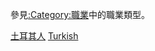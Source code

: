 {{Catnav|頁面分類|各種主題的頁面分類|按國家分類|各國人物|土耳其人}}
{{Catnav|頁面分類|人物|職業}}
{{Catnav|頁面分類|人物|各國人物|土耳其人}}

參見[[:Category:職業|:Category:職業]]中的職業類型。
{{Commons category|People of Turkey by occupation}}

[[Category:土耳其人|]]
[[Category:各職業諸國人物|Turkish]]